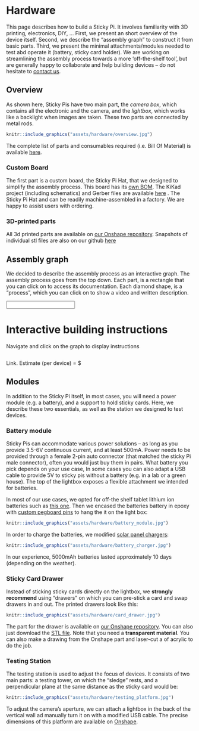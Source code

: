 # Hardware{#hardware}

This page describes how to build a Sticky Pi. It involves familiarity with 3D printing, electronics, DIY, ...
First, we present an short overview of the device itself.
Second, we describe the "assembly graph" to construct it from basic parts.
Third, we present the minimal attachments/modules needed to test abd operate it (battery, sticky card holder).
We are working on streamlining the assembly process towards a more 'off-the-shelf tool', but are generally happy to collaborate and help building devices -- do not hesitate to [contact us](/community#contact).


## Overview{-}

As shown here, Sticky Pis have two main part, the *camera box*, which contains all the electronic and the camera, and the *lightbox*, which works like a backlight when images are taken.
These two parts are connected by metal rods.

```r
knitr::include_graphics("assets/hardware/overview.jpg")
```

The complete list of parts and consumables required (i.e. Bill Of Material) is available [here](https://github.com/sticky-pi/sticky-pi-device/blob/main/hardware/BOM.csv).

### Custom Board{-}
The first part is a custom board, the Sticky Pi Hat, that we designed to simplify the assembly process.
This board has its [own BOM](https://github.com/sticky-pi/sticky-pi-device/blob/v2/hardware/sticky_pi_hat/pcbway_BOM.xls).
The KiKad project (including schematics) and Gerber files are available [here](https://github.com/sticky-pi/sticky-pi-device/tree/main/hardware/sticky_pi_hat) .
The Sticky Pi Hat and can be readily machine-assembled in a factory. We are happy to assist users with ordering.

### 3D-printed parts{-}
All 3d printed parts are available on [our Onshape repository](https://cad.onshape.com/documents/73922dc6e3c6d7006b309c14/w/7e4fb88a2e93b6adba33fd5a/e/0158242481e994e0d179a90f).
Snapshots of individual stl files are also on our github [here](https://github.com/sticky-pi/sticky-pi-device/blob/main/hardware/CAD)



## Assembly graph{-}

We decided to describe the assembly process as an interactive graph.
The assembly process goes from the top down.
Each part, is a rectangle that you can click on to access its documentation.
Each diamond shape, is a "process", which you can click on to show a video and written description.


```{=html}
<input id="search-bar"/>
<div class="container-fluid">
  <div class="row">
  <div id="doc-graph" class="col-lg-7 min-vh-100" style="background:PapayaWhip;">

    </div>

    <div id="doc-info" class="col-lg-5">

        <h1> <img class="type_icon" /><span>Interactive building instructions</span></h1>
        <div class="init_only">
            <p>
                Navigate and click on the graph to display instructions
            </p>
        </div>
    <div class="process_only" style="display: none;">
        <video id='video' controls="controls" preload='none' width="250">
        <source id='mp4' src="" type='video/mp4' />
        </video>
    </div>




        <img class="part_only" />
        <div id="description">
        </div>
        <div id="note">
        </div>
        <div id="process-asset" class="process_only">
        </div>


        <div id="footer" class="part_only">
            <p> <a  target="_blank" id="link">Link</a>. Estimate (per device) = $<span id="price"></span> </p>
        </div>
    </div>
  </div>
</div>
```


## Modules{-}

In addition to the Sticky Pi itself, in most cases, you will need a power module (e.g. a battery), and a support to hold sticky cards.
Here, we describe these two essentials, as well as the station we designed to test devices.

### Battery module{-}

Sticky Pis can accommodate various power solutions -- as long as you provide 3.5-6V continuous current, and at least 500mA.
Power needs to be provided through a female 2-pin auto connector (that matched the sticky Pi male connector), often you would just buy them in pairs.
What battery you pick depends on your use case, In some cases you can also adapt a USB cable to provide 5V to sticky pis without a battery (e.g. in a lab or a green house).
The top of the lightbox exposes a flexible attachment we intended for batteries.

In most of our use cases, we opted for off-the shelf tablet lithium ion batteries such as [this one](https://www.aliexpress.com/item/32791077730.html?spm=a2g0o.order_list.0.0.4e4a18023yvNSH).
Then we encased the batteries battery in epoxy with [custom pegboard pins](https://cad.onshape.com/documents/73922dc6e3c6d7006b309c14/w/7e4fb88a2e93b6adba33fd5a/e/e36f0fdef7738a73acea5bae) to hang the it on the light box:

```r
knitr::include_graphics("assets/hardware/battery_module.jpg")
```

In order to charge the batteries, we modified [solar panel chargers](https://www.aliexpress.com/item/33034581059.html?spm=a2g0o.order_list.0.0.4e4a18023yvNSH):

```r
knitr::include_graphics("assets/hardware/battery_charger.jpg")
```

In our experience, 5000mAh batteries lasted approximately 10 days (depending on the weather).

### Sticky Card Drawer{-}

Instead of sticking sticky cards directly on the lightbox, we **strongly recommend** using "drawers" on which you can pre-stick a card
and swap drawers in and out. The printed drawers look like this:

```r
knitr::include_graphics("assets/hardware/card_drawer.jpg")
```

The part for the drawer is available on [our Onshape repository](https://cad.onshape.com/documents/73922dc6e3c6d7006b309c14/w/7e4fb88a2e93b6adba33fd5a/e/0158242481e994e0d179a90f).
You can also just download the [STL file](https://github.com/sticky-pi/sticky-pi-device/blob/main/hardware/CAD/card_drawer.stl).
Note that you need a **transparent material**.
You can also make a drawing from the Onshape part and laser-cut a of acrylic to do the job.

### Testing Station{-}

The testing station is used to adjust the focus of devices.
It consists of two main parts: a testing tower, on which the "sledge" rests, and a perpendicular plane at the same distance as the sticky card would be:

```r
knitr::include_graphics("assets/hardware/testing_platform.jpg")
```

To adjust the camera's aperture, we can attach a lightbox in the back of the vertical wall ad manually turn it on with a modified USB cable.
The precise dimensions of this platform are available on [Onshape](https://cad.onshape.com/documents/73922dc6e3c6d7006b309c14/w/7e4fb88a2e93b6adba33fd5a/e/782e9337fe653799ee4f3028).
